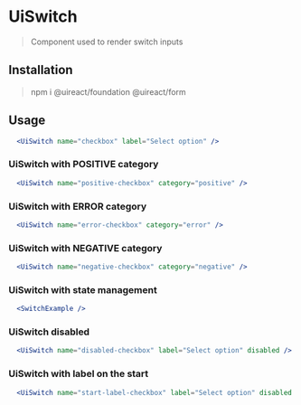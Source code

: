 
# UiSwitch
<Metadata packageName='form' packageJson={packageJson} />

> Component used to render switch inputs

## Installation

> npm i @uireact/foundation @uireact/form

## Usage

```jsx live scope={{UiSwitch}}
  <UiSwitch name="checkbox" label="Select option" />
```

### UiSwitch with POSITIVE category

```jsx live scope={{UiSwitch}}
  <UiSwitch name="positive-checkbox" category="positive" />
```

### UiSwitch with ERROR category

```jsx live scope={{UiSwitch}}
  <UiSwitch name="error-checkbox" category="error" />
```

### UiSwitch with NEGATIVE category

```jsx live scope={{UiSwitch}}
  <UiSwitch name="negative-checkbox" category="negative" />
```

### UiSwitch with state management

```jsx live scope={{SwitchExample}}
  <SwitchExample />
```

### UiSwitch disabled

```jsx live scope={{UiSwitch}}
  <UiSwitch name="disabled-checkbox" label="Select option" disabled />
```

### UiSwitch with label on the start

```jsx live scope={{UiSwitch}}
  <UiSwitch name="start-label-checkbox" label="Select option" disabled labelPosition="START" />
```
